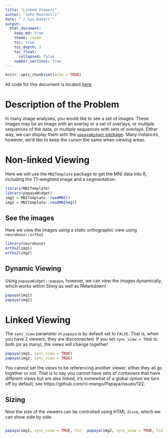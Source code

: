```yaml
---
title: "Linked Viewers"
author: "John Muschelli"
date: "`r Sys.Date()`"
output: 
  html_document:
    keep_md: true
    theme: cosmo
    toc: true
    toc_depth: 3
    toc_float:
      collapsed: false
    number_sections: true      
---
```


```r
knitr::opts_chunk$set(echo = TRUE)
```

All code for this document is located [here](https://github.com/muschellij2/neuroc/blob/master/linked_viewers/index.Rmd).

# Description of the Problem

In many image analyses, you would like to see a set of images.  These images may be an image with an overlay or a set of overlays, or multiple sequences of the data, or multiple sequences with sets of overlays.  Either way, we can display them with the [`papayaWidget` package](https://github.com/muschellij2/papayaWidget).  Many instances, however, we'd like to keep the cursor the same when viewing areas.

# Non-linked Viewing

Here we will use the `MNITemplate` package to get the MNI data into R, including the T1-weighted image and a segmentation:

```r
library(MNITemplate)
library(papayaWidget)
img1 = MNITemplate::readMNI()
img2 = MNITemplate::readMNISeg()
```

## See the images

Here we view the images using a static orthographic view using `neurobase::ortho2`

```r
library(neurobase)
ortho2(img1)
ortho2(img2)
```

## Dynamic Viewing

Using `papayaWidget::papaya`, however, we can view the images dynamically, which works within Shiny as well as RMarkdown!
```r
papaya(img1)
papaya(img2)
```

# Linked Viewing

The `sync_view` parameter in `papaya` is by default set to `FALSE`.  That is, when you have 2 viewers, they are disconnected.  If you set `sync_view = TRUE` to both (or as many), the views will change together!
```r
papaya(img1, sync_view = TRUE)
papaya(img2, sync_view = TRUE)
```

You cannot set the views to be referencing another viewer, either they all go together or not.  That is to say you cannot have sets of containers that have different views but are also linked, it's somewhat of a global option we turn off by default, see https://github.com/rii-mango/Papaya/issues/122. 

## Sizing 

Now the size of the viewers can be controlled using HTML `divs`s, which we can show side by side:

<div style="width: 100%; overflow: hidden;">
<div style="width: 48%; float: left;"> 
```r
papaya(img1, sync_view = TRUE, hide_toolbar = TRUE, hide_controls = TRUE)
```
</div>
<div style="width: 48%; float: right;"> 
```r
papaya(img2, sync_view = TRUE, hide_toolbar = TRUE, hide_controls = TRUE)
```
</div>
</div>
